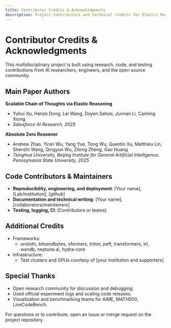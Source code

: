 ```yaml
---
title: Contributor Credits & Acknowledgments
description: Project contributors and technical credits for Elastic Reasoning and Absolute Zero documentation and implementation.
---
```


# Contributor Credits & Acknowledgments

This multidisciplinary project is built using research, code, and testing contributions from AI researchers, engineers, and the open source community.

## Main Paper Authors

**Scalable Chain of Thoughts via Elastic Reasoning**
- Yuhui Xu, Hanze Dong, Lei Wang, Doyen Sahoo, Junnan Li, Caiming Xiong  
- *Salesforce AI Research, 2025*

**Absolute Zero Reasoner**
- Andrew Zhao, Yiran Wu, Yang Yue, Tong Wu, Quentin Xu, Matthieu Lin, Shenzhi Wang, Qingyun Wu, Zilong Zheng, Gao Huang  
- *Tsinghua University, Beijing Institute for General Artificial Intelligence, Pennsylvania State University, 2025*

## Code Contributors & Maintainers

- **Reproducibility, engineering, and deployment**: [Your name], [Lab/institution], [github]
- **Documentation and technical writing**: [Your name], [collaborators/maintainers]
- **Testing, logging, CI**: [Contributors or teams]

## Additional Credits

- Frameworks:  
  - unsloth, bitsandbytes, xformers, triton, peft, transformers, trl, wandb, neptune.ai, hydra-core
- Infrastructure:  
  - Test clusters and GPUs courtesy of [your institution and supporters]

## Special Thanks

- Open research community for discussion and debugging.
- Used official experiment logs and scaling code releases.
- Visualization and benchmarking teams for AIME, MATH500, LiveCodeBench.

<Note title="Contact">
For questions or to contribute, open an issue or merge request on the project repository.
</Note>
